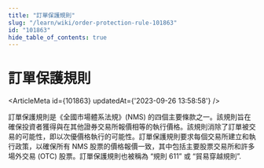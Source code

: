 ```yaml
---
title: "訂單保護規則"
slug: "/learn/wiki/order-protection-rule-101863"
id: "101863"
hide_table_of_contents: true
---
```



# 訂單保護規則

<ArticleMeta id={101863} updatedAt={'2023-09-26 13:58:58'} />
<div className='border-solid border-b border-t-0 my-4 border-[var(--ifm-color-gray-300)]' />

訂單保護規則是《全國市場體系法規》(NMS) 的四個主要條款之一。該規則旨在確保投資者獲得與在其他證券交易所報價相等的執行價格。該規則消除了訂單被交易的可能性，即以次優價格執行的可能性。訂單保護規則要求每個交易所建立和執行政策，以確保所有 NMS 股票的價格報價一致，其中包括主要股票交易所和許多場外交易 (OTC) 股票。訂單保護規則也被稱為 “規則 611” 或 “貿易穿越規則”.
